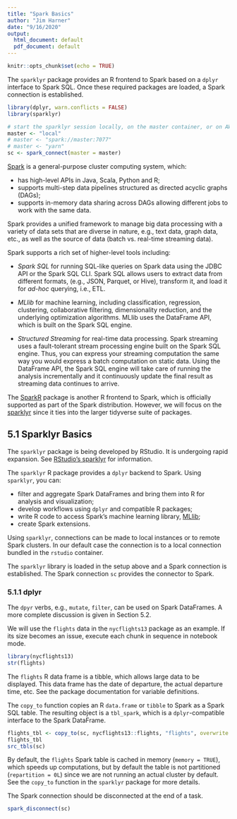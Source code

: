 ```yaml
---
title: "Spark Basics"
author: "Jim Harner"
date: "9/16/2020"
output:
  html_document: default
  pdf_document: default
---
```

  
```r
knitr::opts_chunk$set(echo = TRUE)
```

The `sparklyr` package provides an R frontend to Spark based on a `dplyr` interface to Spark SQL. Once these required packages are loaded, a Spark connection is established.
```r
library(dplyr, warn.conflicts = FALSE)
library(sparklyr)

# start the sparklyr session locally, on the master container, or on AWS
master <- "local"
# master <- "spark://master:7077"
# master <- "yarn"
sc <- spark_connect(master = master)
```

[Spark](http://spark.apache.org/docs/latest/programming-guide.html#overview) is a general-purpose cluster computing system, which:

* has high-level APIs in Java, Scala, Python and R;  
* supports multi-step data pipelines structured as directed acyclic graphs (DAGs);
* supports in-memory data sharing across DAGs allowing different jobs to work with the same data.

Spark provides a unified framework to manage big data processing with a variety of data sets that are diverse in nature, e.g., text data, graph data, etc., as well as the source of data (batch vs. real-time streaming data).

Spark supports a rich set of higher-level tools including:   

* *Spark SQL* for running SQL-like queries on Spark data using the JDBC API or the Spark SQL CLI. Spark SQL allows users to extract data from different formats, (e.g., JSON, Parquet, or Hive), transform it, and load it for *ad-hoc* querying, i.e., ETL.  

* *MLlib* for machine learning, including classification, regression, clustering, collaborative filtering, dimensionality reduction, and the underlying optimization algorithms. MLlib uses the DataFrame API, which is built on the Spark SQL engine.

* *Structured Streaming* for real-time data processing. Spark streaming uses a fault-tolerant stream processing engine built on the Spark SQL engine. Thus, you can express your streaming computation the same way you would express a batch computation on static data. Using the DataFrame API, the Spark SQL engine will take care of running the analysis incrementally and it continuously update the final result as streaming data continues to arrive. 

The [SparkR](https://spark.apache.org/docs/latest/sparkr.html) package is another R frontend to Spark, which is officially supported as part of the Spark distribution. However, we will focus on the [sparklyr](https://spark.rstudio.com) since it ties into the larger tidyverse suite of packages.

## 5.1 Sparklyr Basics

The `sparklyr` package is being developed by RStudio. It is undergoing rapid expansion. See [RStudio's sparklyr](https://spark.rstudio.com) for information.

The `sparklyr` R package provides a `dplyr` backend to Spark. Using `sparklyr`, you can: 

* filter and aggregate Spark DataFrames and bring them into R for analysis and visualization;  
* develop workflows using `dplyr` and compatible R packages;  
* write R code to access Spark's machine learning library, [MLlib](http://spark.apache.org/docs/latest/mllib-guide.html);  
* create Spark extensions.  

Using `sparklyr`, connections can be made to local instances or to remote Spark clusters. In our default case the connection is to a local connection bundled in the `rstudio` container. 

The `sparklyr` library is loaded in the setup above and a Spark connection is established. The Spark connection `sc` provides the connector to Spark.

### 5.1.1 dplyr

The `dpyr` verbs, e.g., `mutate`, `filter`, can be used on Spark DataFrames. A more complete discussion is given in Section 5.2.

We will use the `flights` data in the `nycflights13` package as an example. If its size becomes an issue, execute each chunk in sequence in notebook mode.
```r
library(nycflights13)
str(flights)
```
The `flights` R data frame is a tibble, which allows large data to be displayed. This data frame has the date of departure, the actual departure time, etc. See the package documentation for variable definitions.

The `copy_to` function copies an R `data.frame` or `tibble` to Spark as a Spark SQL table. The resulting object is a `tbl_spark`, which is a `dplyr`-compatible interface to the Spark DataFrame.
```r
flights_tbl <- copy_to(sc, nycflights13::flights, "flights", overwrite = TRUE)
flights_tbl
src_tbls(sc)
```
By default, the `flights` Spark table is cached in memory (`memory = TRUE`), which speeds up computations, but by default the table is not partitioned (`repartition = 0L`) since we are not running an actual cluster by default. See the `copy_to` function in the `sparklyr` package for more details.

The Spark connection should be disconnected at the end of a task.
```r
spark_disconnect(sc)
```